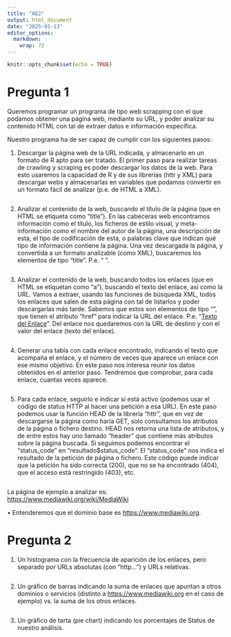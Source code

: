 ```yaml
---
title: "AE2"
output: html_document
date: "2025-01-13"
editor_options: 
  markdown: 
    wrap: 72
---
```


```r
knitr::opts_chunk$set(echo = TRUE)
```

# Pregunta 1

Queremos programar un programa de tipo web scrapping con el que podamos
obtener una página web, mediante su URL, y poder analizar su contenido
HTML con tal de extraer datos e información específica.

Nuestro programa ha de ser capaz de cumplir con los siguientes pasos:

1.  Descargar la página web de la URL indicada, y almacenarlo en un
    formato de R apto para ser tratado. El primer paso para realizar
    tareas de crawling y scraping es poder descargar los datos de la
    web. Para esto usaremos la capacidad de R y de sus librerías (httr y
    XML) para descargar webs y almacenarlas en variables que podamos
    convertir en un formato fácil de analizar (p.e. de HTML a XML).

```r

```

2.  Analizar el contenido de la web, buscando el título de la página
    (que en HTML se etiqueta como “title”). En las cabeceras web
    encontramos información como el título, los ficheros de estilo
    visual, y meta-información como el nombre del autor de la página,
    una descripción de esta, el tipo de codificación de esta, o palabras
    clave que indican qué tipo de información contiene la página. Una
    vez descargada la página, y convertida a un formato analizable (como
    XML), buscaremos los elementos de tipo “title”. P.e. “<title>Titulo
    de Página</title>”.

```r

```

3.  Analizar el contenido de la web, buscando todos los enlaces (que en
    HTML se etiquetan como “a”), buscando el texto del enlace, así como
    la URL. Vamos a extraer, usando las funciones de búsqueda XML, todos
    los enlaces que salen de esta página con tal de listarlos y poder
    descargarlas más tarde. Sabemos que estos son elementos de tipo
    “<a>”, que tienen el atributo “href” para indicar la URL del enlace.
    P.e. “<a href = ‘enlace’>Texto del Enlace</a>”. Del enlace nos
    quedaremos con la URL de destino y con el valor del enlace (texto
    del enlace).

```r

```

4.  Generar una tabla con cada enlace encontrado, indicando el texto que
    acompaña el enlace, y el número de veces que aparece un enlace con
    ese mismo objetivo. En este paso nos interesa reunir los datos
    obtenidos en el anterior paso. Tendremos que comprobar, para cada
    enlace, cuantas veces aparece.

```r

```

5.  Para cada enlace, seguirlo e indicar si está activo (podemos usar el
    código de status HTTP al hacer una petición a esa URL). En este paso
    podemos usar la función HEAD de la librería “httr”, que en vez de
    descargarse la página como haría GET, solo consultamos los atributos
    de la página o fichero destino. HEAD nos retorna una lista de
    atributos, y de entre estos hay uno llamado “header” que contiene
    más atributos sobre la página buscada. Si seguimos podemos encontrar
    el “status_code” en “resultado\$status_code”. El “status_code” nos
    indica el resultado de la petición de página o fichero. Este código
    puede indicar que la petición ha sido correcta (200), que no se ha
    encontrado (404), que el acceso está restringido (403), etc.

```r

```

La página de ejemplo a analizar es:
<https://www.mediawiki.org/wiki/MediaWiki>

• Entenderemos que el dominio base es <https://www.mediawiki.org>.

# Pregunta 2

1.  Un histograma con la frecuencia de aparición de los enlaces, pero
    separado por URLs absolutas (con “http…”) y URLs relativas.

```r

```

2.  Un gráfico de barras indicando la suma de enlaces que apuntan a
    otros dominios o servicios (distinto a <https://www.mediawiki.org>
    en el caso de ejemplo) vs. la suma de los otros enlaces.

```r

```

3.  Un gráfico de tarta (pie chart) indicando los porcentajes de Status
    de nuestro análisis.

```r

```
